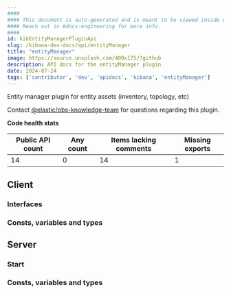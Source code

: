 ```yaml
---
####
#### This document is auto-generated and is meant to be viewed inside our experimental, new docs system.
#### Reach out in #docs-engineering for more info.
####
id: kibEntityManagerPluginApi
slug: /kibana-dev-docs/api/entityManager
title: "entityManager"
image: https://source.unsplash.com/400x175/?github
description: API docs for the entityManager plugin
date: 2024-07-24
tags: ['contributor', 'dev', 'apidocs', 'kibana', 'entityManager']
---
```


Entity manager plugin for entity assets (inventory, topology, etc)

Contact [@elastic/obs-knowledge-team](https://github.com/orgs/elastic/teams/obs-knowledge-team) for questions regarding this plugin.

**Code health stats**

| Public API count  | Any count | Items lacking comments | Missing exports |
|-------------------|-----------|------------------------|-----------------|
| 14 | 0 | 14 | 1 |

## Client

### Interfaces
<DocDefinitionList data={entityManagerObj.client.interfaces}/>

### Consts, variables and types
<DocDefinitionList data={entityManagerObj.client.misc}/>

## Server

### Start
<DocDefinitionList data={[entityManagerObj.server.start]}/>

### Consts, variables and types
<DocDefinitionList data={entityManagerObj.server.misc}/>

